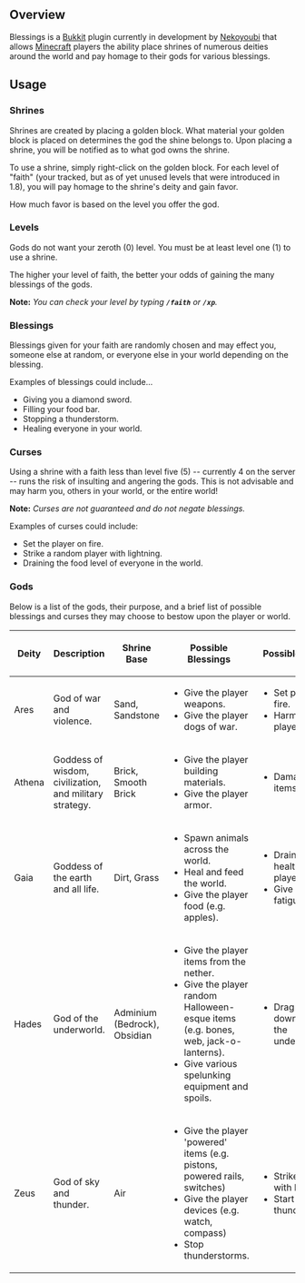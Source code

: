 == Overview ==
Blessings is a [http://bukkit.org Bukkit] plugin currently in development by [http://nekoyoubi.com Nekoyoubi] that allows [http://minecraft.net Minecraft] players the ability place shrines of numerous deities around the world and pay homage to their gods for various blessings.

== Usage ==
=== Shrines ===
Shrines are created by placing a golden block. What material your golden block is placed on determines the god the shine belongs to. Upon placing a shrine, you will be notified as to what god owns the shrine.

To use a shrine, simply right-click on the golden block. For each level of "faith" (your tracked, but as of yet unused levels that were introduced in 1.8), you will pay homage to the shrine's deity and gain favor.

How much favor is based on the level you offer the god.

=== Levels ===
Gods do not want your zeroth (0) level. You must be at least level one (1) to use a shrine.

The higher your level of faith, the better your odds of gaining the many blessings of the gods.

'''Note:''' ''You can check your level by typing '''''<code>/faith</code>''''' or '''''<code>/xp</code>'''''.''

=== Blessings ===
Blessings given for your faith are randomly chosen and may effect you, someone else at random, or everyone else in your world depending on the blessing.

Examples of blessings could include...
* Giving you a diamond sword.
* Filling your food bar.
* Stopping a thunderstorm.
* Healing everyone in your world.

=== Curses ===
Using a shrine with a faith less than level five (5) -- currently 4 on the server -- runs the risk of insulting and angering the gods. This is not advisable and may harm you, others in your world, or the entire world!

'''Note:''' ''Curses are not guaranteed and do not negate blessings.''

Examples of curses could include:
* Set the player on fire.
* Strike a random player with lightning.
* Draining the food level of everyone in the world.

=== Gods ===
Below is a list of the gods, their purpose, and a brief list of possible blessings and curses they may choose to bestow upon the player or world.

{| border="1" cellpadding="3" style="border-collapse:collapse"
!Deity
!Description
!Shrine Base
!Possible Blessings
!Possible Curses
|-
|Ares  ||  God of war and violence. || Sand, Sandstone || 

* Give the player weapons.
* Give the player dogs of war.
 || 
 
* Set players on fire.
* Harm/kill players.
|-
|Athena || Goddess of wisdom, civilization, and military strategy. || Brick, Smooth Brick || 

* Give the player building materials.
* Give the player armor.
 || 
 
* Damage player items.
|-
|Gaia || Goddess of the earth and all life. || Dirt, Grass || 

* Spawn animals across the world.
* Heal and feed the world.
* Give the player food (e.g. apples).
 || 
 
* Drain the health bars of players.
* Give players fatigue.
|-
|Hades || God of the underworld. || Adminium (Bedrock), Obsidian || 

* Give the player items from the nether.
* Give the player random Halloween-esque items (e.g. bones, web, jack-o-lanterns).
* Give various spelunking equipment and spoils.
 || 
 
* Drag players down towards the underworld.
|-
|Zeus || God of sky and thunder. || Air || 

* Give the player 'powered' items (e.g. pistons, powered rails, switches)
* Give the player devices (e.g. watch, compass)
* Stop thunderstorms.
 || 
 
* Strike players with lightning.
* Start thunderstorms.
|}
